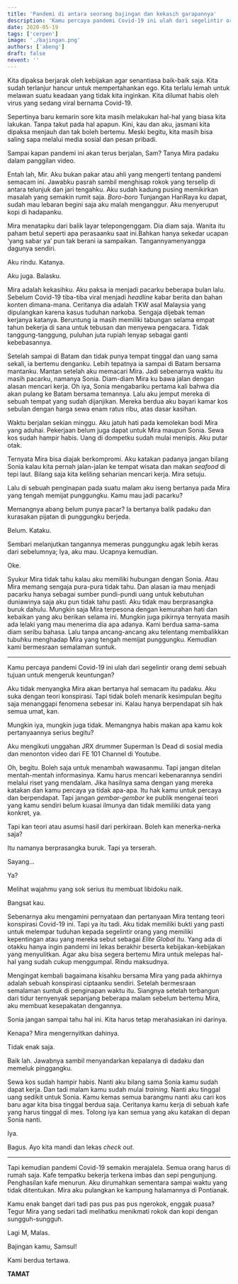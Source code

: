 ```yaml
---
title: 'Pandemi di antara seorang bajingan dan kekasih garapannya'
description: 'Kamu percaya pandemi Covid-19 ini ulah dari segelintir orang demi sebuah tujuan untuk mengeruk keuntungan?'
date: 2020-05-19
tags: ['cerpen']
image: './bajingan.png'
authors: ['abeng']
draft: false
nevent: ''
---
```


Kita dipaksa berjarak oleh kebijakan agar senantiasa baik-baik saja. Kita sudah terlanjur hancur untuk mempertahankan ego. Kita terlalu lemah untuk melawan suatu keadaan yang tidak kita inginkan. Kita dilumat habis oleh virus yang sedang viral bernama Covid-19.

Sepertinya baru kemarin sore kita masih melakukan hal-hal yang biasa kita lakukan. Tanpa takut pada hal apapun. Kini, kau dan aku, jasmani kita dipaksa menjauh dan tak boleh bertemu. Meski begitu, kita masih bisa saling sapa melalui media sosial dan pesan pribadi.

Sampai kapan pandemi ini akan terus berjalan, Sam? Tanya Mira padaku dalam panggilan video.

Entah lah, Mir. Aku bukan pakar atau ahli yang mengerti tentang pandemi semacam ini. Jawabku pasrah sambil menghisap rokok yang terselip di antara telunjuk dan jari tengahku. Aku sudah kadung pusing memikirkan masalah yang semakin rumit saja. _Boro-boro_ Tunjangan HariRaya ku dapat, sudah mau lebaran begini saja aku malah menganggur. Aku menyeruput kopi di hadapanku.

Mira menatapku dari balik layar telepongenggam. Dia diam saja. Wanita itu paham betul seperti apa perasaanku saat ini.Bahkan hanya sekedar ucapan ‘yang sabar ya’ pun tak berani ia sampaikan. Tangannyamenyangga dagunya sendiri.

Aku rindu. Katanya.

Aku juga. Balasku.

Mira adalah kekasihku. Aku paksa ia menjadi pacarku beberapa bulan lalu. Sebelum Covid-19 tiba-tiba viral menjadi _headline_ kabar berita dan bahan konten dimana-mana. Ceritanya dia adalah TKW asal Malaysia yang dipulangkan karena kasus tuduhan narkoba. Sengaja dijebak teman kerjanya katanya. Beruntung ia masih memiliki tabungan selama empat tahun bekerja di sana untuk tebusan dan menyewa pengacara. Tidak tanggung-tanggung, puluhan juta rupiah lenyap sebagai ganti kebebasannya.

Setelah sampai di Batam dan tidak punya tempat tinggal dan uang sama sekali, ia bertemu denganku. Lebih tepatnya ia sampai di Batam bersama mantanku. Mantan setelah aku memacari Mira. Jadi sebenarnya waktu itu masih pacarku, namanya Sonia. Diam-diam Mira ku bawa jalan dengan alasan mencari kerja. Oh iya, Sonia mengabariku pertama kali bahwa dia akan pulang ke Batam bersama temannya. Lalu aku jemput mereka di sebuah tempat yang sudah dijanjikan. Mereka berdua aku bayari kamar kos sebulan dengan harga sewa enam ratus ribu, atas dasar kasihan.

Waktu berjalan sekian minggu. Aku jatuh hati pada kemolekan bodi Mira yang aduhai. Pekerjaan belum juga dapat untuk Mira maupun Sonia. Sewa kos sudah hampir habis. Uang di dompetku sudah mulai menipis. Aku putar otak.

Ternyata Mira bisa diajak berkompromi. Aku katakan padanya jangan bilang Sonia kalau kita pernah jalan-jalan ke tempat wisata dan makan _seafood_ di tepi laut. Bilang saja kita keliling seharian mencari kerja. Mira setuju.

Lalu di sebuah penginapan pada suatu malam aku iseng bertanya pada Mira yang tengah memijat punggungku. Kamu mau jadi pacarku?

Memangnya abang belum punya pacar? Ia bertanya balik padaku dan kurasakan pijatan di punggungku berjeda.

Belum. Kataku.

Sembari melanjutkan tangannya memeras punggungku agak lebih keras dari sebelumnya; Iya, aku mau. Ucapnya kemudian.

Oke.

Syukur Mira tidak tahu kalau aku memiliki hubungan dengan Sonia. Atau Mira memang sengaja pura-pura tidak tahu. Dan alasan ia mau menjadi pacarku hanya sebagai sumber pundi-pundi uang untuk kebutuhan duniawinya saja aku pun tidak tahu pasti. Aku tidak mau berprasangka buruk dahulu. Mungkin saja Mira terpesona dengan kemurahan hati dan kebaikan yang aku berikan selama ini. Mungkin juga pikirnya ternyata masih ada lelaki yang mau menerima dia apa adanya. Kami berdua sama-sama diam seribu bahasa. Lalu tanpa ancang-ancang aku telentang membalikkan tubuhku menghadap Mira yang tengah memijat punggungku. Kemudian kami bermesraan semalaman suntuk.

* * *

Kamu percaya pandemi Covid-19 ini ulah dari segelintir orang demi sebuah tujuan untuk mengeruk keuntungan?

Aku tidak menyangka Mira akan bertanya hal semacam itu padaku. Aku suka dengan teori konspirasi. Tapi tidak boleh menarik kesimpulan begitu saja menanggapi fenomena sebesar ini. Kalau hanya berpendapat sih hak semua umat, kan.

Mungkin iya, mungkin juga tidak. Memangnya habis makan apa kamu kok pertanyaannya serius begitu?

Aku mengikuti unggahan JRX drummer Superman Is Dead di sosial media dan menonton video dari FE 101 Channel di Youtube.

Oh, begitu. Boleh saja untuk menambah wawasanmu. Tapi jangan ditelan mentah-mentah informasinya. Kamu harus mencari kebenarannya sendiri melalui riset yang mendalam. Jika hasilnya sama dengan yang mereka katakan dan kamu percaya ya tidak apa-apa. Itu hak kamu untuk percaya dan berpendapat. Tapi jangan _gembar-gembor_ ke publik mengenai teori yang kamu sendiri belum kuasai ilmunya dan tidak memiliki data yang konkret, ya.

Tapi kan teori atau asumsi hasil dari perkiraan. Boleh kan menerka-nerka saja?

Itu namanya berprasangka buruk. Tapi ya terserah.

Sayang...

Ya?

Melihat wajahmu yang sok serius itu membuat libidoku naik.

Bangsat kau.

Sebenarnya aku mengamini pernyataan dan pertanyaan Mira tentang teori konspirasi Covid-19 ini. Tapi ya itu tadi. Aku tidak memiliki bukti yang pasti untuk melempar tuduhan kepada segelintir orang yang memiliki kepentingan atau yang mereka sebut sebagai _Elite Global_ itu. Yang ada di otakku hanya ingin pandemi ini lekas berakhir beserta kebijakan-kebijakan yang menyulitkan. Agar aku bisa segera bertemu Mira untuk melepas hal-hal yang sudah cukup menggumpal. Rindu maksudnya.

Mengingat kembali bagaimana kisahku bersama Mira yang pada akhirnya adalah sebuah konspirasi ciptaanku sendiri. Setelah bermesraan semalaman suntuk di penginapan waktu itu. Siangnya setelah terbangun dari tidur ternyenyak sepanjang beberapa malam sebelum bertemu Mira, aku membuat kesepakatan dengannya.

Sonia jangan sampai tahu hal ini. Kita harus tetap merahasiakan ini darinya.

Kenapa? Mira mengernyitkan dahinya.

Tidak enak saja.

Baik lah. Jawabnya sambil menyandarkan kepalanya di dadaku dan memeluk pinggangku.

Sewa kos sudah hampir habis. Nanti aku bilang sama Sonia kamu sudah dapat kerja. Dan tadi malam kamu sudah mulai _training_. Nanti aku tinggal uang sedikit untuk Sonia. Kamu kemas semua barangmu nanti aku cari kos baru agar kita bisa tinggal berdua saja. Ceritanya kamu kerja di sebuah kafe yang harus tinggal di mes. Tolong iya kan semua yang aku katakan di depan Sonia nanti.

Iya.

Bagus. Ayo kita mandi dan lekas _check out_.

* * *

Tapi kemudian pandemi Covid-19 semakin merajalela. Semua orang harus di rumah saja. Kafe tempatku bekerja terkena imbas dan sepi pengunjung. Penghasilan kafe menurun. Aku dirumahkan sementara sampai waktu yang tidak ditentukan. Mira aku pulangkan ke kampung halamannya di Pontianak.

Kamu enak banget dari tadi pas pus pas pus ngerokok, enggak puasa? Tegur Mira yang sedari tadi melihatku menikmati rokok dan kopi dengan sungguh-sungguh.

Lagi M, Malas.

Bajingan kamu, Samsul!

Kami berdua tertawa.

**TAMAT**
